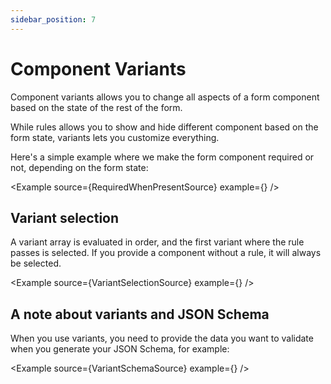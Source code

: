 ```yaml
---
sidebar_position: 7
---
```



# Component Variants

Component variants allows you to change all aspects of a form component based
on the state of the rest of the form.

While rules allows you to show and hide different component based on the form state,
variants lets you customize everything.

Here's a simple example where we make the form component required or not, depending
on the form state:

<Example source={RequiredWhenPresentSource} example={<RequiredWhenPresent />} />

## Variant selection

A variant array is evaluated in order, and the first variant where the rule passes
is selected. If you provide a component without a rule, it will always be selected.

<Example source={VariantSelectionSource} example={<VariantSelection />} />

## A note about variants and JSON Schema
When you use variants, you need to provide the data you want to validate when you generate your
JSON Schema, for example:

<Example source={VariantSchemaSource} example={<VariantSchema />} />
